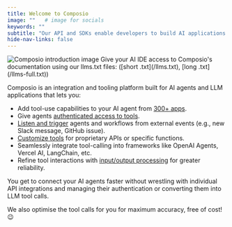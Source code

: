 ```yaml
---
title: Welcome to Composio
image: ""   # image for socials
keywords: ""
subtitle: "Our API and SDKs enable developers to build AI applications and experiences that are a step above the rest."
hide-nav-links: false
---
```


<Frame>
  <img src="../../assets/images/intro.png" alt="Composio introduction image"/>
</Frame>

<Tip>
Give your AI IDE access to Composio's documentation using our llms.txt files: ([short .txt](/llms.txt), [long .txt](/llms-full.txt))
</Tip>


Composio is an integration and tooling platform built for AI agents and LLM applications that lets you:
- Add tool-use capabilities to your AI agent from [300+ apps](/tools/).
- Give agents [authenticated access to tools](/docs/custom-auth-configs).
- [Listen and trigger](/docs/using-triggers) agents and workflows from external events (e.g., new Slack message, GitHub issue).
- [Customize tools](/docs/modifiers/schema-modifiers) for proprietary APIs or specific functions.
- Seamlessly integrate tool-calling into frameworks like OpenAI Agents, Vercel AI, LangChain, etc.
- Refine tool interactions with [input/output processing](/docs/modifiers/before-execution) for greater reliability.

You get to connect your AI agents faster without wrestling with individual API integrations and managing their authentication or converting them into LLM tool calls.

We also optimise the tool calls for you for maximum accuracy, free of cost! 😉
